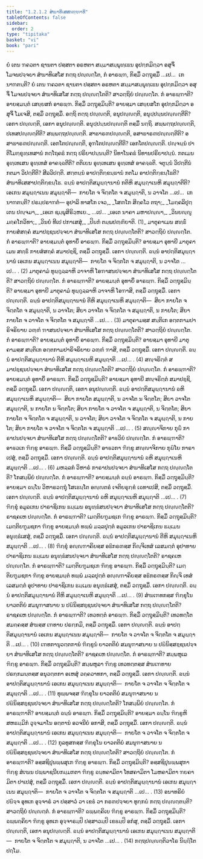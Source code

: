 ```yaml
---
title: "1.2.1.2 ສໍຆາທິເສສກຓ຺ຑາທິ"
tableOfContents: false
sidebar:
  order: 2
type: "tipitaka"
basket: "vi"
book: "pari"
---
```



<DynamicBreadcrumb />

<Division number="192" book="pari">

<Paragraph number="604" book="pari">
ຍໍ ເຕນ ຠຄວຕາ ຊານຕາ ປສ຺ສຕາ ອຣຫຕາ ສມ຺ມາສມ຺ພຸທ຺ເຘນ ອຸປກ຺ກມິຕ຺ວາ ອສຸຈິໍ ໂມຈນປຈ຺ຈຍາ ສໍຆາທິເສໂສ ກຕ຺ຖ ປຎ຺ຎຕ຺ໂຕ, ກໍ ອາຣພ຺ຠ, ກິສ຺ມິໍ ວຕ຺ຖຸສ຺ມິໍ …ເປ…  ເກນາຠຕນ຺ຕິ?
</Paragraph>

<Paragraph number="605" book="pari">
ຍໍ ເຕນ ຠຄວຕາ ຊານຕາ ປສ຺ສຕາ ອຣຫຕາ ສມ຺ມາສມ຺ພຸທ຺ເຘນ ອຸປກ຺ກມິຕ຺ວາ ອສຸຈິໍ ໂມຈນປຈ຺ຈຍາ ສໍຆາທິເສໂສ ກຕ຺ຖ ປຎ຺ຎຕ຺ໂຕຕິ? ສາວຕ຺ຖິຍໍ ປຎ຺ຎຕ຺ໂຕ. ກໍ ອາຣພ຺ຠາຕິ? ອາຍສ຺ມນ຺ຕໍ ເສຍ຺ຍສກໍ ອາຣພ຺ຠ. ກິສ຺ມິໍ ວຕ຺ຖຸສ຺ມິນ຺ຕິ? ອາຍສ຺ມາ ເສຍ຺ຍສໂກ ອຸປກ຺ກມິຕ຺ວາ ອສຸຈິໍ ໂມເຈສິ, ຕສ຺ມິໍ ວຕ຺ຖຸສ຺ມິໍ. ອຕ຺ຖິ ຕຕ຺ຖ ປຎ຺ຎຕ຺ຕິ, ອນຸປຎ຺ຎຕ຺ຕິ, ອນຸປ຺ປນ຺ນປຎ຺ຎຕ຺ຕີຕິ? ເອກາ ປຎ຺ຎຕ຺ຕິ, ເອກາ ອນຸປຎ຺ຎຕ຺ຕິ. ອນຸປ຺ປນ຺ນປຎ຺ຎຕ຺ຕິ ຕສ຺ມິໍ ນຕ຺ຖິ. ສພ຺ພຕ຺ຖປຎ຺ຎຕ຺ຕິ, ປເທສປຎ຺ຎຕ຺ຕີຕິ? ສພ຺ພຕ຺ຖປຎ຺ຎຕ຺ຕິ. ສາຘາຣຓປຎ຺ຎຕ຺ຕິ, ອສາຘາຣຓປຎ຺ຎຕ຺ຕີຕິ? ອສາຘາຣຓປຎ຺ຎຕ຺ຕິ. ເອກໂຕປຎ຺ຎຕ຺ຕິ, ອຸຠໂຕປຎ຺ຎຕ຺ຕີຕິ? ເອກໂຕປຎ຺ຎຕ຺ຕິ. ປຎ຺ຈນ຺ນໍ ປາຕິໂມກ຺ຂຸທ຺ເທສານໍ ກຕ຺ໂຖຄຘໍ ກຕ຺ຖ ປຣິຍາປນ຺ນນ຺ຕິ? ນິທາໂນຄຘໍ ນິທານປຣິຍາປນ຺ນໍ. ກຕເມນ ອຸທ຺ເທເສນ ອຸທ຺ເທສໍ ອາຄຈ຺ຉຕີຕິ? ຕຕິເຍນ ອຸທ຺ເທເສນ ອຸທ຺ເທສໍ ອາຄຈ຺ຉຕິ. ຈຕຸນ຺ນໍ ວິປຕ຺ຕີນໍ ກຕມາ ວິປຕ຺ຕີຕິ? ສີລວິປຕ຺ຕິ. ສຕ຺ຕນ຺ນໍ ອາປຕ຺ຕິກ຺ຂນ຺ຘານໍ ກຕໂມ ອາປຕ຺ຕິກ຺ຂນ຺ໂຘຕິ? ສໍຆາທິເສສາປຕ຺ຕິກ຺ຂນ຺ໂຘ. ຉນ຺ນໍ ອາປຕ຺ຕິສມຸຏ຺ຐານານໍ ກຕິຫິ ສມຸຏ຺ຐາເນຫິ ສມຸຏ຺ຐາຕີຕິ? ເອເກນ ສມຸຏ຺ຐາເນນ ສມຸຏ຺ຐາຕິ—  ກາຍໂຕ ຈ ຈິຕ຺ຕໂຕ ຈ ສມຸຏ຺ຐາຕິ, ນ ວາຈໂຕ …ເປ…  ເກນາຠຕນ຺ຕິ? ປຣມ຺ປຣາຠຕໍ—
</Paragraph>

<Paragraph number="606" type="verses" book="pari">
ອຸປາລິ ທາສໂກ ເຈວ,_  
_ໂສຓໂກ ສິຄ຺ຄໂວ ຕຖາ;_  
_ໂມຄ຺ຄລິປຸຕ຺ເຕນ ປຎ຺ຈມາ,_  
_ເອເຕ ຊມ຺ພຸສິຣິວ຺ຫເຍ._  


</Paragraph>
</Division>

<Paragraph number="607" type="center" book="pari">
…ເປ…


</Paragraph>

<Paragraph number="608" type="verses" book="pari">
_ເອເຕ ນາຄາ ມຫາປຎ຺ຎາ,_  
_ວິນຍຎ຺ຎູ ມຄ຺ຄໂກວິທາ;_  
_ວິນຍໍ ທີເປ ປກາເສສຸໍ,_  
_ປິຏກໍ ຕມ຺ພປຓ຺ຓິຍາຕິ. (1)_  

</Paragraph>

<Paragraph number="609" book="pari">
ມາຕຸຄາເມນ ສທ຺ຘິໍ ກາຍສໍສຄ຺ຄໍ ສມາປຊ຺ຊນປຈ຺ຈຍາ ສໍຆາທິເສໂສ ກຕ຺ຖ ປຎ຺ຎຕ຺ໂຕຕິ? ສາວຕ຺ຖິຍໍ ປຎ຺ຎຕ຺ໂຕ. ກໍ ອາຣພ຺ຠາຕິ? ອາຍສ຺ມນ຺ຕໍ ອຸທາຍິໍ ອາຣພ຺ຠ. ກິສ຺ມິໍ ວຕ຺ຖຸສ຺ມິນ຺ຕິ? ອາຍສ຺ມາ ອຸທາຍີ ມາຕຸຄາເມນ ສທ຺ຘິໍ ກາຍສໍສຄ຺ຄໍ ສມາປຊ຺ຊິ, ຕສ຺ມິໍ ວຕ຺ຖຸສ຺ມິໍ. ເອກາ ປຎ຺ຎຕ຺ຕິ. ຉນ຺ນໍ ອາປຕ຺ຕິສມຸຏ຺ຐານານໍ ເອເກນ ສມຸຏ຺ຐາເນນ ສມຸຏ຺ຐາຕິ—  ກາຍໂຕ ຈ ຈິຕ຺ຕໂຕ ຈ ສມຸຏ຺ຐາຕິ, ນ ວາຈໂຕ …ເປ… . (2)
</Paragraph>

<Paragraph number="610" book="pari">
ມາຕຸຄາມໍ ທຸຏ຺ຐຸລ຺ລາຫິ ວາຈາຫິ ໂອຠາສນປຈ຺ຈຍາ ສໍຆາທິເສໂສ ກຕ຺ຖ ປຎ຺ຎຕ຺ໂຕຕິ? ສາວຕ຺ຖິຍໍ ປຎ຺ຎຕ຺ໂຕ. ກໍ ອາຣພ຺ຠາຕິ? ອາຍສ຺ມນ຺ຕໍ ອຸທາຍິໍ ອາຣພ຺ຠ. ກິສ຺ມິໍ ວຕ຺ຖຸສ຺ມິນ຺ຕິ? ອາຍສ຺ມາ ອຸທາຍີ ມາຕຸຄາມໍ ທຸຏ຺ຐຸລ຺ລາຫິ ວາຈາຫິ ໂອຠາສິ, ຕສ຺ມິໍ ວຕ຺ຖຸສ຺ມິໍ. ເອກາ ປຎ຺ຎຕ຺ຕິ. ຉນ຺ນໍ ອາປຕ຺ຕິສມຸຏ຺ຐານານໍ ຕີຫິ ສມຸຏ຺ຐາເນຫິ ສມຸຏ຺ຐາຕິ—  ສິຍາ ກາຍໂຕ ຈ ຈິຕ຺ຕໂຕ ຈ ສມຸຏ຺ຐາຕິ, ນ ວາຈໂຕ; ສິຍາ ວາຈໂຕ ຈ ຈິຕ຺ຕໂຕ ຈ ສມຸຏ຺ຐາຕິ, ນ ກາຍໂຕ; ສິຍາ ກາຍໂຕ ຈ ວາຈໂຕ ຈ ຈິຕ຺ຕໂຕ ຈ ສມຸຏ຺ຐາຕິ …ເປ… . (3)
</Paragraph>

<Paragraph number="611" book="pari">
ມາຕຸຄາມສ຺ສ ສນ຺ຕິເກ ອຕ຺ຕກາມປາຣິຈຣິຍາຍ ວຓ຺ຓໍ ຠາສນປຈ຺ຈຍາ ສໍຆາທິເສໂສ ກຕ຺ຖ ປຎ຺ຎຕ຺ໂຕຕິ? ສາວຕ຺ຖິຍໍ ປຎ຺ຎຕ຺ໂຕ. ກໍ ອາຣພ຺ຠາຕິ? ອາຍສ຺ມນ຺ຕໍ ອຸທາຍິໍ ອາຣພ຺ຠ. ກິສ຺ມິໍ ວຕ຺ຖຸສ຺ມິນ຺ຕິ? ອາຍສ຺ມາ ອຸທາຍີ ມາຕຸຄາມສ຺ສ ສນ຺ຕິເກ ອຕ຺ຕກາມປາຣິຈຣິຍາຍ ວຓ຺ຓໍ ຠາສິ, ຕສ຺ມິໍ ວຕ຺ຖຸສ຺ມິໍ. ເອກາ ປຎ຺ຎຕ຺ຕິ. ຉນ຺ນໍ ອາປຕ຺ຕິສມຸຏ຺ຐານານໍ ຕີຫິ ສມຸຏ຺ຐາເນຫິ ສມຸຏ຺ຐາຕິ …ເປ… . (4)
</Paragraph>

<Paragraph number="612" book="pari">
ສຎ຺ຈຣິຕ຺ຕໍ ສມາປຊ຺ຊນປຈ຺ຈຍາ ສໍຆາທິເສໂສ ກຕ຺ຖ ປຎ຺ຎຕ຺ໂຕຕິ? ສາວຕ຺ຖິຍໍ ປຎ຺ຎຕ຺ໂຕ. ກໍ ອາຣພ຺ຠາຕິ? ອາຍສ຺ມນ຺ຕໍ ອຸທາຍິໍ ອາຣພ຺ຠ. ກິສ຺ມິໍ ວຕ຺ຖຸສ຺ມິນ຺ຕິ? ອາຍສ຺ມາ ອຸທາຍີ ສຎ຺ຈຣິຕ຺ຕໍ ສມາປຊ຺ຊິ, ຕສ຺ມິໍ ວຕ຺ຖຸສ຺ມິໍ. ເອກາ ປຎ຺ຎຕ຺ຕິ, ເອກາ ອນຸປຎ຺ຎຕ຺ຕິ. ຉນ຺ນໍ ອາປຕ຺ຕິສມຸຏ຺ຐານານໍ ຉຫິ ສມຸຏ຺ຐາເນຫິ ສມຸຏ຺ຐາຕິ—  ສິຍາ ກາຍໂຕ ສມຸຏ຺ຐາຕິ, ນ ວາຈໂຕ ນ ຈິຕ຺ຕໂຕ; ສິຍາ ວາຈໂຕ ສມຸຏ຺ຐາຕິ, ນ ກາຍໂຕ ນ ຈິຕ຺ຕໂຕ; ສິຍາ ກາຍໂຕ ຈ ວາຈໂຕ ຈ ສມຸຏ຺ຐາຕິ, ນ ຈິຕ຺ຕໂຕ; ສິຍາ ກາຍໂຕ ຈ ຈິຕ຺ຕໂຕ ຈ ສມຸຏ຺ຐາຕິ, ນ ວາຈໂຕ; ສິຍາ ວາຈໂຕ ຈ ຈິຕ຺ຕໂຕ ຈ ສມຸຏ຺ຐາຕິ, ນ ກາຍໂຕ; ສິຍາ ກາຍໂຕ ຈ ວາຈໂຕ ຈ ຈິຕ຺ຕໂຕ ຈ ສມຸຏ຺ຐາຕິ …ເປ… . (5)
</Paragraph>

<Paragraph number="613" book="pari">
ສຎ຺ຎາຈິກາຍ ກຸຏິໍ ກາຣາປນປຈ຺ຈຍາ ສໍຆາທິເສໂສ ກຕ຺ຖ ປຎ຺ຎຕ຺ໂຕຕິ? ອາຬວິຍໍ ປຎ຺ຎຕ຺ໂຕ. ກໍ ອາຣພ຺ຠາຕິ? ອາຬວເກ ຠິກ຺ຂູ ອາຣພ຺ຠ. ກິສ຺ມິໍ ວຕ຺ຖຸສ຺ມິນ຺ຕິ? ອາຬວກາ ຠິກ຺ຂູ ສຎ຺ຎາຈິກາຍ ກຸຏິໂຍ ກາຣາເປສຸໍ, ຕສ຺ມິໍ ວຕ຺ຖຸສ຺ມິໍ. ເອກາ ປຎ຺ຎຕ຺ຕິ. ຉນ຺ນໍ ອາປຕ຺ຕິສມຸຏ຺ຐານານໍ ຉຫິ ສມຸຏ຺ຐາເນຫິ ສມຸຏ຺ຐາຕິ …ເປ… . (6)
</Paragraph>

<Paragraph number="614" book="pari">
ມຫລ຺ລກໍ ວິຫາຣໍ ກາຣາປນປຈ຺ຈຍາ ສໍຆາທິເສໂສ ກຕ຺ຖ ປຎ຺ຎຕ຺ໂຕຕິ? ໂກສມ຺ພິຍໍ ປຎ຺ຎຕ຺ໂຕ. ກໍ ອາຣພ຺ຠາຕິ? ອາຍສ຺ມນ຺ຕໍ ຉນ຺ນໍ ອາຣພ຺ຠ. ກິສ຺ມິໍ ວຕ຺ຖຸສ຺ມິນ຺ຕິ? ອາຍສ຺ມາ ຉນ຺ໂນ ວິຫາຣວຕ຺ຖຸໍ ໂສເຘນ຺ໂຕ ອຎ຺ຎຕຣໍ ເຈຕິຍຣຸກ຺ຂໍ ເຉທາເປສິ, ຕສ຺ມິໍ ວຕ຺ຖຸສ຺ມິໍ. ເອກາ ປຎ຺ຎຕ຺ຕິ. ຉນ຺ນໍ ອາປຕ຺ຕິສມຸຏ຺ຐານານໍ ຉຫິ ສມຸຏ຺ຐາເນຫິ ສມຸຏ຺ຐາຕິ …ເປ… . (7)
</Paragraph>

<Paragraph number="615" book="pari">
ຠິກ຺ຂຸໍ ອມູລເກນ ປາຣາຊິເກນ ຘມ຺ເມນ ອນຸທ຺ຘໍສນປຈ຺ຈຍາ ສໍຆາທິເສໂສ ກຕ຺ຖ ປຎ຺ຎຕ຺ໂຕຕິ? ຣາຊຄເຫ ປຎ຺ຎຕ຺ໂຕ. ກໍ ອາຣພ຺ຠາຕິ? ເມຕ຺ຕິຍຠູມຊເກ ຠິກ຺ຂູ ອາຣພ຺ຠ. ກິສ຺ມິໍ ວຕ຺ຖຸສ຺ມິນ຺ຕິ? ເມຕ຺ຕິຍຠູມຊກາ ຠິກ຺ຂູ ອາຍສ຺ມນ຺ຕໍ ທພ຺ພໍ ມລ຺ລປຸຕ຺ຕໍ ອມູລເກນ ປາຣາຊິເກນ ຘມ຺ເມນ ອນຸທ຺ຘໍເສສຸໍ, ຕສ຺ມິໍ ວຕ຺ຖຸສ຺ມິໍ. ເອກາ ປຎ຺ຎຕ຺ຕິ. ຉນ຺ນໍ ອາປຕ຺ຕິສມຸຏ຺ຐານານໍ ຕີຫິ ສມຸຏ຺ຐາເນຫິ ສມຸຏ຺ຐາຕິ …ເປ… . (8)
</Paragraph>

<Paragraph number="616" book="pari">
ຠິກ຺ຂຸໍ ອຎ຺ຎຠາຄິຍສ຺ສ ອຘິກຣຓສ຺ສ ກິຎ຺ຈິເທສໍ ເລສມຕ຺ຕໍ ອຸປາທາຍ ປາຣາຊິເກນ ຘມ຺ເມນ ອນຸທ຺ຘໍສນປຈ຺ຈຍາ ສໍຆາທິເສໂສ ກຕ຺ຖ ປຎ຺ຎຕ຺ໂຕຕິ? ຣາຊຄເຫ ປຎ຺ຎຕ຺ໂຕ. ກໍ ອາຣພ຺ຠາຕິ? ເມຕ຺ຕິຍຠູມຊເກ ຠິກ຺ຂູ ອາຣພ຺ຠ. ກິສ຺ມິໍ ວຕ຺ຖຸສ຺ມິນ຺ຕິ? ເມຕ຺ຕິຍຠູມຊກາ ຠິກ຺ຂູ ອາຍສ຺ມນ຺ຕໍ ທພ຺ພໍ ມລ຺ລປຸຕ຺ຕໍ ອຎ຺ຎຠາຄິຍສ຺ສ ອຘິກຣຓສ຺ສ ກິຎ຺ຈິ ເທສໍ ເລສມຕ຺ຕໍ ອຸປາທາຍ ປາຣາຊິເກນ ຘມ຺ເມນ ອນຸທ຺ຘໍເສສຸໍ, ຕສ຺ມິໍ ວຕ຺ຖຸສ຺ມິໍ. ເອກາ ປຎ຺ຎຕ຺ຕິ. ຉນ຺ນໍ ອາປຕ຺ຕິສມຸຏ຺ຐານານໍ ຕີຫິ ສມຸຏ຺ຐາເນຫິ ສມຸຏ຺ຐາຕິ …ເປ… . (9)
</Paragraph>

<Paragraph number="617" book="pari">
ສໍຆເຠທກສ຺ສ ຠິກ຺ຂຸໂນ ຍາວຕຕິຍໍ ສມນຸຠາສນາຍ ນ ປຏິນິສ຺ສຊ຺ຊນປຈ຺ຈຍາ ສໍຆາທິເສໂສ ກຕ຺ຖ ປຎ຺ຎຕ຺ໂຕຕິ? ຣາຊຄເຫ ປຎ຺ຎຕ຺ໂຕ. ກໍ ອາຣພ຺ຠາຕິ? ເທວທຕ຺ຕໍ ອາຣພ຺ຠ. ກິສ຺ມິໍ ວຕ຺ຖຸສ຺ມິນ຺ຕິ? ເທວທຕ຺ໂຕ ສມຄ຺ຄສ຺ສ ສໍຆສ຺ສ ເຠທາຍ ປຣກ຺ກມິ, ຕສ຺ມິໍ ວຕ຺ຖຸສ຺ມິໍ. ເອກາ ປຎ຺ຎຕ຺ຕິ. ຉນ຺ນໍ ອາປຕ຺ຕິສມຸຏ຺ຐານານໍ ເອເກນ ສມຸຏ຺ຐາເນນ ສມຸຏ຺ຐາຕິ—  ກາຍໂຕ ຈ ວາຈໂຕ ຈ ຈິຕ຺ຕໂຕ ຈ ສມຸຏ຺ຐາຕິ …ເປ… . (10)
</Paragraph>

<Paragraph number="618" book="pari">
ເຠທການຸວຕ຺ຕການໍ ຠິກ຺ຂູນໍ ຍາວຕຕິຍໍ ສມນຸຠາສນາຍ ນ ປຏິນິສ຺ສຊ຺ຊນປຈ຺ຈຍາ ສໍຆາທິເສໂສ ກຕ຺ຖ ປຎ຺ຎຕ຺ໂຕຕິ? ຣາຊຄເຫ ປຎ຺ຎຕ຺ໂຕ. ກໍ ອາຣພ຺ຠາຕິ? ສມ຺ພຫຸເລ ຠິກ຺ຂູ ອາຣພ຺ຠ. ກິສ຺ມິໍ ວຕ຺ຖຸສ຺ມິນ຺ຕິ? ສມ຺ພຫຸລາ ຠິກ຺ຂູ ເທວທຕ຺ຕສ຺ສ ສໍຆເຠທາຍ ປຣກ຺ກມນ຺ຕສ຺ສ ອນຸວຕ຺ຕກາ ອເຫສຸໍ ວຄ຺ຄວາທກາ, ຕສ຺ມິໍ ວຕ຺ຖຸສ຺ມິໍ. ເອກາ ປຎ຺ຎຕ຺ຕິ. ຉນ຺ນໍ ອາປຕ຺ຕິສມຸຏ຺ຐານານໍ ເອເກນ ສມຸຏ຺ຐາເນນ ສມຸຏ຺ຐາຕິ—  ກາຍໂຕ ຈ ວາຈໂຕ ຈ ຈິຕ຺ຕໂຕ ຈ ສມຸຏ຺ຐາຕິ …ເປ… . (11)
</Paragraph>

<Paragraph number="619" book="pari">
ທຸພ຺ພຈສ຺ສ ຠິກ຺ຂຸໂນ ຍາວຕຕິຍໍ ສມນຸຠາສນາຍ ນ ປຏິນິສ຺ສຊ຺ຊນປຈ຺ຈຍາ ສໍຆາທິເສໂສ ກຕ຺ຖ ປຎ຺ຎຕ຺ໂຕຕິ? ໂກສມ຺ພິຍໍ ປຎ຺ຎຕ຺ໂຕ. ກໍ ອາຣພ຺ຠາຕິ? ອາຍສ຺ມນ຺ຕໍ ຉນ຺ນໍ ອາຣພ຺ຠ. ກິສ຺ມິໍ ວຕ຺ຖຸສ຺ມິນ຺ຕິ? ອາຍສ຺ມາ ຉນ຺ໂນ ຠິກ຺ຂູຫິ ສຫຘມ຺ມິກໍ ວຸຈ຺ຈມາໂນ ອຕ຺ຕານໍ ອວຈນີຍໍ ອກາສິ, ຕສ຺ມິໍ ວຕ຺ຖຸສ຺ມິໍ. ເອກາ ປຎ຺ຎຕ຺ຕິ. ຉນ຺ນໍ ອາປຕ຺ຕິສມຸຏ຺ຐານານໍ ເອເກນ ສມຸຏ຺ຐາເນນ ສມຸຏ຺ຐາຕິ—  ກາຍໂຕ ຈ ວາຈໂຕ ຈ ຈິຕ຺ຕໂຕ ຈ ສມຸຏ຺ຐາຕິ …ເປ… . (12)
</Paragraph>

<Paragraph number="620" book="pari">
ກຸລທູສກສ຺ສ ຠິກ຺ຂຸໂນ ຍາວຕຕິຍໍ ສມນຸຠາສນາຍ ນ ປຏິນິສ຺ສຊ຺ຊນປຈ຺ຈຍາ ສໍຆາທິເສໂສ ກຕ຺ຖ ປຎ຺ຎຕ຺ໂຕຕິ? ສາວຕ຺ຖິຍໍ ປຎ຺ຎຕ຺ໂຕ. ກໍ ອາຣພ຺ຠາຕິ? ອສ຺ສຊິປຸນພ຺ພສຸເກ ຠິກ຺ຂູ ອາຣພ຺ຠ. ກິສ຺ມິໍ ວຕ຺ຖຸສ຺ມິນ຺ຕິ? ອສ຺ສຊິປຸນພ຺ພສຸກາ ຠິກ຺ຂູ ສໍເຆນ ປພ຺ພາຊນີຍກມ຺ມກຕາ ຠິກ຺ຂູ ຉນ຺ທຄາມິຕາ ໂທສຄາມິຕາ ໂມຫຄາມິຕາ ຠຍຄາມິຕາ ປາເປສຸໍ, ຕສ຺ມິໍ ວຕ຺ຖຸສ຺ມິໍ. ເອກາ ປຎ຺ຎຕ຺ຕິ. ຉນ຺ນໍ ອາປຕ຺ຕິສມຸຏ຺ຐານານໍ ເອເກນ ສມຸຏ຺ຐາເນນ ສມຸຏ຺ຐາຕິ—  ກາຍໂຕ ຈ ວາຈໂຕ ຈ ຈິຕ຺ຕໂຕ ຈ ສມຸຏ຺ຐາຕິ …ເປ… . (13)
</Paragraph>

<Paragraph number="621" book="pari">
ອນາທຣິຍໍ ປຏິຈ຺ຈ ອຸທເກ ອຸຈ຺ຈາຣໍ ວາ ປສ຺ສາວໍ ວາ ເຂຬໍ ວາ ກຣຓປຈ຺ຈຍາ ທຸກ຺ກຏໍ ກຕ຺ຖ ປຎ຺ຎຕ຺ຕນ຺ຕິ? ສາວຕ຺ຖິຍໍ ປຎ຺ຎຕ຺ຕໍ. ກໍ ອາຣພ຺ຠາຕິ? ຉພ຺ພຄ຺ຄິເຍ ຠິກ຺ຂູ ອາຣພ຺ຠ. ກິສ຺ມິໍ ວຕ຺ຖຸສ຺ມິນ຺ຕິ? ຉພ຺ພຄ຺ຄິຍາ ຠິກ຺ຂູ ອຸທເກ ອຸຈ຺ຈາຣມ຺ປິ ປສ຺ສາວມ຺ປິ ເຂຬມ຺ປິ ອກໍສຸ, ຕສ຺ມິໍ ວຕ຺ຖຸສ຺ມິໍ. ເອກາ ປຎ຺ຎຕ຺ຕິ, ເອກາ ອນຸປຎ຺ຎຕ຺ຕິ. ຉນ຺ນໍ ອາປຕ຺ຕິສມຸຏ຺ຐານານໍ ເອເກນ ສມຸຏ຺ຐາເນນ ສມຸຏ຺ຐາຕິ—  ກາຍໂຕ ຈ ຈິຕ຺ຕໂຕ ຈ ສມຸຏ຺ຐາຕິ, ນ ວາຈໂຕ …ເປ… . (14)

</Paragraph>

<Paragraph number="622" type="center" book="pari">
ກຕ຺ຖປຎ຺ຎຕ຺ຕິວາໂຣ ນິຏ຺ຐິໂຕ ປຐໂມ.
</Paragraph>